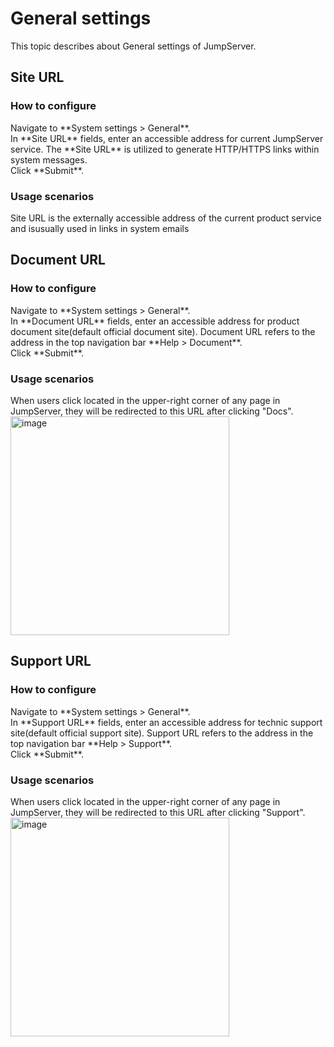 # General settings

This topic describes about General settings of JumpServer.

## Site URL

### How to configure

<Steps>

<div>
<Nav name="system-settings" />
</div>

<div>
Navigate to **System settings > General**.
</div>

<div>
In **Site URL** fields, enter an accessible address for current JumpServer service. The **Site URL** is utilized to generate HTTP/HTTPS links within system messages.
</div>

<div>
Click **Submit**.
</div>

</Steps>

### Usage scenarios

Site URL is the externally accessible address of the current product service and isusually used in links in system emails


## Document URL

### How to configure

<Steps>

<div>
<Nav name="system-settings" />
</div>

<div>
Navigate to **System settings > General**.
</div>

<div>
In **Document URL** fields, enter an accessible address for product document site(default official document site). Document URL refers to the address in the top navigation bar **Help > Document**.
</div>

<div>
Click **Submit**.
</div>

</Steps>

### Usage scenarios

When users click <Icon name="help"/> located in the upper-right corner of any page in JumpServer, they will be redirected to this URL after clicking "Docs".
<img src="/images/docs/admin-guides/system-settings/general/docs-url.png" alt="image" width="350"/>


## Support URL

### How to configure

<Steps>

<div>
<Nav name="system-settings" />
</div>

<div>
Navigate to **System settings > General**.
</div>

<div>
In **Support URL** fields, enter an accessible address for technic support site(default official support site). Support URL refers to the address in the top navigation bar **Help > Support**.
</div>

<div>
Click **Submit**.
</div>

</Steps>

### Usage scenarios

When users click <Icon name="help"/> located in the upper-right corner of any page in JumpServer, they will be redirected to this URL after clicking "Support".
<img src="/images/docs/admin-guides/system-settings/general/support-url.png" alt="image" width="350"/>